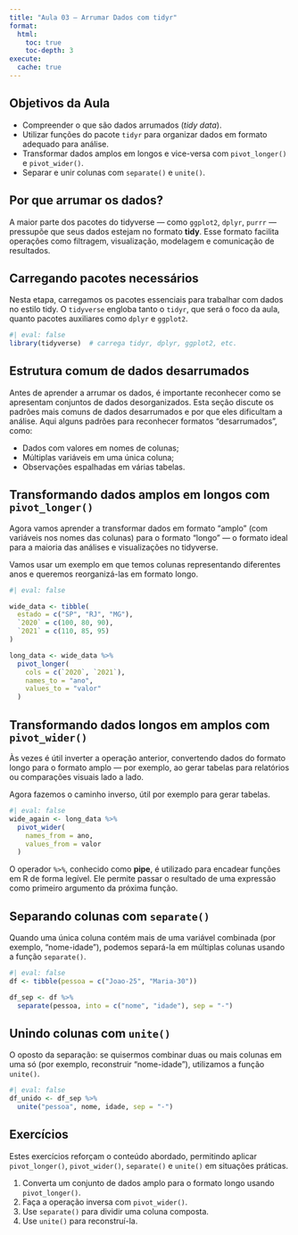 ```yaml
---
title: "Aula 03 – Arrumar Dados com tidyr"
format:
  html:
    toc: true
    toc-depth: 3
execute: 
  cache: true
---
```


## Objetivos da Aula

- Compreender o que são dados arrumados (*tidy data*).
- Utilizar funções do pacote `tidyr` para organizar dados em formato adequado para análise.
- Transformar dados amplos em longos e vice-versa com `pivot_longer()` e `pivot_wider()`.
- Separar e unir colunas com `separate()` e `unite()`.

## Por que arrumar os dados?

A maior parte dos pacotes do tidyverse — como `ggplot2`, `dplyr`, `purrr` — pressupõe que seus dados estejam no formato **tidy**. Esse formato facilita operações como filtragem, visualização, modelagem e comunicação de resultados.

## Carregando pacotes necessários

Nesta etapa, carregamos os pacotes essenciais para trabalhar com dados no estilo tidy. O `tidyverse` engloba tanto o `tidyr`, que será o foco da aula, quanto pacotes auxiliares como `dplyr` e `ggplot2`.

```r
#| eval: false
library(tidyverse)  # carrega tidyr, dplyr, ggplot2, etc.
```

## Estrutura comum de dados desarrumados

Antes de aprender a arrumar os dados, é importante reconhecer como se apresentam conjuntos de dados desorganizados. Esta seção discute os padrões mais comuns de dados desarrumados e por que eles dificultam a análise.
Aqui alguns padrões para reconhecer formatos "desarrumados", como:

- Dados com valores em nomes de colunas;
- Múltiplas variáveis em uma única coluna;
- Observações espalhadas em várias tabelas.

## Transformando dados amplos em longos com `pivot_longer()`

Agora vamos aprender a transformar dados em formato "amplo" (com variáveis nos nomes das colunas) para o formato "longo" — o formato ideal para a maioria das análises e visualizações no tidyverse.

Vamos usar um exemplo em que temos colunas representando diferentes anos e queremos reorganizá-las em formato longo.

```r
#| eval: false

wide_data <- tibble(
  estado = c("SP", "RJ", "MG"),
  `2020` = c(100, 80, 90),
  `2021` = c(110, 85, 95)
)

long_data <- wide_data %>%
  pivot_longer(
    cols = c(`2020`, `2021`),
    names_to = "ano",
    values_to = "valor"
  )
```

## Transformando dados longos em amplos com `pivot_wider()`

Às vezes é útil inverter a operação anterior, convertendo dados do formato longo para o formato amplo — por exemplo, ao gerar tabelas para relatórios ou comparações visuais lado a lado.

Agora fazemos o caminho inverso, útil por exemplo para gerar tabelas.

```r
#| eval: false
wide_again <- long_data %>%
  pivot_wider(
    names_from = ano,
    values_from = valor
  )
```

::: {.callout-note}
O operador `%>%`, conhecido como **pipe**, é utilizado para encadear funções em R de forma legível. Ele permite passar o resultado de uma expressão como primeiro argumento da próxima função.
:::

## Separando colunas com `separate()`

Quando uma única coluna contém mais de uma variável combinada (por exemplo, "nome-idade"), podemos separá-la em múltiplas colunas usando a função `separate()`.

```r
#| eval: false
df <- tibble(pessoa = c("Joao-25", "Maria-30"))

df_sep <- df %>%
  separate(pessoa, into = c("nome", "idade"), sep = "-")
```

## Unindo colunas com `unite()`

O oposto da separação: se quisermos combinar duas ou mais colunas em uma só (por exemplo, reconstruir "nome-idade"), utilizamos a função `unite()`.

```r
#| eval: false
df_unido <- df_sep %>%
  unite("pessoa", nome, idade, sep = "-")
```

## Exercícios

Estes exercícios reforçam o conteúdo abordado, permitindo aplicar `pivot_longer()`, `pivot_wider()`, `separate()` e `unite()` em situações práticas.

1. Converta um conjunto de dados amplo para o formato longo usando `pivot_longer()`.
2. Faça a operação inversa com `pivot_wider()`.
3. Use `separate()` para dividir uma coluna composta.
4. Use `unite()` para reconstruí-la.
